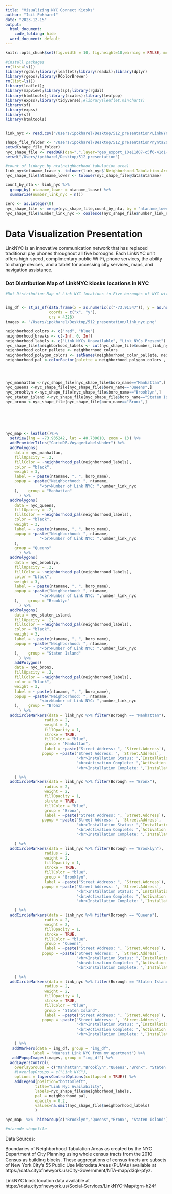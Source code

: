 ```yaml
---
title: "Visualizing NYC Connect Kiosks"
author: "Isit Pokharel"
date: "2023-12-15"
output:
  html_document:
    code_folding: hide
  word_document: default
---
```


```r
knitr::opts_chunk$set(fig.width = 10, fig.height=10,warning = FALSE, message = FALSE, echo = TRUE)

```

```r
#install packages
rm(list=ls())
library(rgdal);library(leaflet);library(readxl);library(dplyr)
library(rgeos);library(RColorBrewer)
rm(list=ls())
library(leaflet);
library(mapview);library(sp);library(rgdal)
library(htmltools);library(scales);library(leafpop)
library(expss);library(tidyverse);#library(leaflet.mincharts)
library(sf)
library(expss)
library(sf)
library(htmltools)



```


```r
link_nyc <- read.csv("/Users/ipokharel/Desktop/512_presentation/LinkNYC_Map.csv")

shape_file_folder <- "/Users/ipokharel/Desktop/512_presentation/nynta2020_23b"
setwd(shape_file_folder)
nyc_shape_file <- readOGR(dsn=".",layer="geo_export_10e11d07-c5f6-41d1-802e-ff2fbc7f4826")   
setwd("/Users/ipokharel/Desktop/512_presentation")

```
```r
#count of linknyc by nta(neighborhood tabulation area)
link_nyc$ntaname_lcase <- tolower(link_nyc$`Neighborhood.Tabulation.Area..NTA.`)
nyc_shape_file$ntaname_lower <- tolower(nyc_shape_file@data$ntaname)

count_by_nta <- link_nyc %>%
  group_by( ntaname_lower = ntaname_lcase) %>% 
  summarize(number_link_nyc = n())

zero <- as.integer(0)
nyc_shape_file <- merge(nyc_shape_file,count_by_nta, by = "ntaname_lower")
nyc_shape_file$number_link_nyc <- coalesce(nyc_shape_file$number_link_nyc,zero)
```

# Data Visualization Presentation

LinkNYC is an innovative communication network that has replaced traditional pay phones throughout all five boroughs. Each LinkNYC unit offers high-speed, complimentary public Wi-Fi, phone services, the ability to charge devices, and a tablet for accessing city services, maps, and navigation assistance.



### Dot Distribution Map of LinkNYC kiosks locations in NYC

```r
#Dot Distribution Map of Link NYC locations in Five boroughs of NYC with Polygon Layer of Neighborhoods. 


img_df <- st_as_sf(data.frame(x = as.numeric(c("-73.91547")), y = as.numeric(c("40.74472"))),
                   coords = c("x", "y"),
                   crs = 4326)
images <- "/Users/ipokharel/Desktop/512_presentation/link_nyc.png"

neighborhood_colors <- c("red", "blue")
neighborhood_breaks <- c(-Inf, 0, Inf)
neighborhood_labels <- c("Link NYCs Unavailable", "Link NYCs Present")
nyc_shape_file$neighborhood_labels <- cut(nyc_shape_file$number_link_nyc, breaks = neighborhood_breaks, labels = neighborhood_labels)
neighborhood_color_pallete <- neighborhood_colors
neighborhood_polygon_colors <- setNames(neighborhood_color_pallete, neighborhood_color_pallete)
neighborhood_pal <-colorFactor(palette = neighborhood_polygon_colors , domain = nyc_shape_file$neighborhood_labels)




nyc_manhattan <-nyc_shape_file[nyc_shape_file$boro_name=="Manhattan",]
nyc_queens <-nyc_shape_file[nyc_shape_file$boro_name=="Queens",]
nyc_brooklyn <-nyc_shape_file[nyc_shape_file$boro_name=="Brooklyn",]
nyc_staten_island <-nyc_shape_file[nyc_shape_file$boro_name=="Staten Island",]
nyc_bronx <-nyc_shape_file[nyc_shape_file$boro_name=="Bronx",]






nyc_map <- leaflet()%>%
  setView(lng = -73.935242, lat = 40.730610, zoom = 13) %>%
  addProviderTiles("CartoDB.VoyagerLabelsUnder") %>%
  addPolygons(
    data = nyc_manhattan,
    fillOpacity = .2,
    fillColor = ~neighborhood_pal(neighborhood_labels),
    color = "black",
    weight = 3,
    label = ~ paste(ntaname, ", ", boro_name),
    popup = ~paste("Neighborhood: ", ntaname, 
               "<br>Number of Link NYC: ",number_link_nyc
    ),    group = "Manhattan"
      ) %>%
  addPolygons(
    data = nyc_queens,
    fillOpacity = .2,
    fillColor = ~neighborhood_pal(neighborhood_labels),
    color = "black",
    weight = 3,
    label = ~ paste(ntaname, ", ", boro_name),
    popup = ~paste("Neighborhood: ", ntaname, 
               "<br>Number of Link NYC: ",number_link_nyc
    ),
    group = "Queens"
      ) %>%
  addPolygons(
    data = nyc_brooklyn,
    fillOpacity = .2,
    fillColor = ~neighborhood_pal(neighborhood_labels),
    color = "black",
    weight = 3,
    label = ~ paste(ntaname, ", ", boro_name),
    popup = ~paste("Neighborhood: ", ntaname, 
               "<br>Number of Link NYC: ",number_link_nyc
    ),    group = "Brooklyn"
      ) %>%
  addPolygons(
    data = nyc_staten_island,
    fillOpacity = .2,
    fillColor = ~neighborhood_pal(neighborhood_labels),
    color = "black",
    weight = 3,
    label = ~ paste(ntaname, ", ", boro_name),
    popup = ~paste("Neighborhood: ", ntaname, 
               "<br>Number of Link NYC: ",number_link_nyc
    ),    group = "Staten Island"
      ) %>%
    addPolygons(
    data = nyc_bronx,
    fillOpacity = .2,
    fillColor = ~neighborhood_pal(neighborhood_labels),
    color = "black",
    weight = 3,
    label = ~ paste(ntaname, ", ", boro_name),
    popup = ~paste("Neighborhood: ", ntaname, 
               "<br>Number of Link NYC: ",number_link_nyc
    ),    group = "Bronx"
      ) %>%
  addCircleMarkers(data = link_nyc %>% filter(Borough == "Manhattan"),
                 radius = 2,
                 weight = 2,
                 fillOpacity = 1,
                 stroke = TRUE,
                 fillColor = "blue",
                 group = "Manhattan",
                 label = ~paste("Street Address: ", `Street.Address`),
                popup = ~paste("Street Address: ", `Street.Address`, 
                               "<br>Installation Status: ",`Installation.Status`,
                               "<br>Activation Complete: ",`Activation.Complete`,
                               "<br>Installation Complete: ",`Installation.Complete`)

    ) %>%  
  addCircleMarkers(data = link_nyc %>% filter(Borough == "Bronx"),
                 radius = 2,
                 weight = 2,
                 fillOpacity = 1,
                 stroke = TRUE,
                 fillColor = "blue",
                 group = "Bronx",
                 label = ~paste("Street Address: ", `Street.Address`),
                popup = ~paste("Street Address: ", `Street.Address`, 
                               "<br>Installation Status: ",`Installation.Status`,
                               "<br>Activation Complete: ",`Activation.Complete`,
                               "<br>Installation Complete: ",`Installation.Complete`)

    ) %>% 
  addCircleMarkers(data = link_nyc %>% filter(Borough == "Brooklyn"),
                 radius = 2,
                 weight = 2,
                 fillOpacity = 1,
                 stroke = TRUE,
                 fillColor = "blue",
                 group = "Brooklyn",
                 label = ~paste("Street Address: ", `Street.Address`),
                popup = ~paste("Street Address: ", `Street.Address`, 
                               "<br>Installation Status: ",`Installation.Status`,
                               "<br>Activation Complete: ",`Activation.Complete`,
                               "<br>Installation Complete: ",`Installation.Complete`)

    ) %>% 
  addCircleMarkers(data = link_nyc %>% filter(Borough == "Queens"),
                 radius = 2,
                 weight = 2,
                 fillOpacity = 1,
                 stroke = TRUE,
                 fillColor = "blue",
                 group = "Queens",
                 label = ~paste("Street Address: ", `Street.Address`),
                popup = ~paste("Street Address: ", `Street.Address`, 
                               "<br>Installation Status: ",`Installation.Status`,
                               "<br>Activation Complete: ",`Activation.Complete`,
                               "<br>Installation Complete: ",`Installation.Complete`)

    ) %>% 
  addCircleMarkers(data = link_nyc %>% filter(Borough == "Staten Island"),
                 radius = 2,
                 weight = 2,
                 fillOpacity = 1,
                 stroke = TRUE,
                 fillColor = "blue",
                 group = "Staten Island",
                 label = ~paste("Street Address: ", `Street.Address`),
                popup = ~paste("Street Address: ", `Street.Address`, 
                               "<br>Installation Status: ",`Installation.Status`,
                               "<br>Activation Complete: ",`Activation.Complete`,
                               "<br>Installation Complete: ",`Installation.Complete`)

    ) %>% 
   addMarkers(data = img_df, group = "img_df", 
            label = "Nearest Link NYC from my apartment") %>%
   addPopupImages(images, group = "img_df") %>%
  addLayersControl( 
    overlayGroups = c("Manhattan","Brooklyn","Queens","Bronx", "Staten Island"),
    #\overlayGroups = c("Link NYC"),
    options = layersControlOptions(collapsed = TRUE)) %>%
    addLegend(position="bottomleft",
             title="Link Nyc Availability",
             labels=nyc_shape_file$neighborhood_labels,
             pal = neighborhood_pal,
             opacity = 0.2,
             values=na.omit(nyc_shape_file$neighborhood_labels) 
             )

nyc_map  %>%  hideGroup(c("Brooklyn","Queens","Bronx", "Staten Island"))

#ntacode shapefile
```


Data Sources: 

Boundaries of Neighborhood Tabulation Areas as created by the NYC Department of City Planning using whole census tracts from the 2010 Census as building blocks. These aggregations of census tracts are subsets of New York City's 55 Public Use Microdata Areas (PUMAs) available at https://data.cityofnewyork.us/City-Government/NTA-map/d3qk-pfyz.

LinkNYC kiosk location data available at https://data.cityofnewyork.us/Social-Services/LinkNYC-Map/tgrn-h24f

